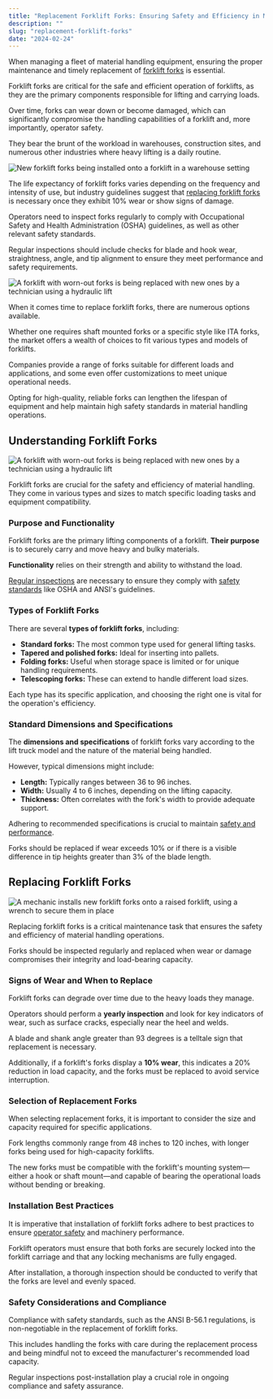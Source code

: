 ```yaml
---
title: "Replacement Forklift Forks: Ensuring Safety and Efficiency in Material Handling"
description: ""
slug: "replacement-forklift-forks"
date: "2024-02-24"
---
```


When managing a fleet of material handling equipment, ensuring the proper maintenance and timely replacement of <a href="https://flatearthequipment.com/attachments/forklift-forks/">forklift forks</a> is essential.

Forklift forks are critical for the safe and efficient operation of forklifts, as they are the primary components responsible for lifting and carrying loads.

Over time, forks can wear down or become damaged, which can significantly compromise the handling capabilities of a forklift and, more importantly, operator safety.

They bear the brunt of the workload in warehouses, construction sites, and numerous other industries where heavy lifting is a daily routine.

<img src="https://koala.sh/api/image/v2-7u2n6-p36k2.jpg?width=1216&amp;height=832&amp;dream" alt="New forklift forks being installed onto a forklift in a warehouse setting" />

The life expectancy of forklift forks varies depending on the frequency and intensity of use, but industry guidelines suggest that <a href="https://flatearthequipment.com/uncategorized/selecting-forklift-forks-guide/">replacing forklift forks</a> is necessary once they exhibit 10% wear or show signs of damage.

Operators need to inspect forks regularly to comply with Occupational Safety and Health Administration (OSHA) guidelines, as well as other relevant safety standards.

Regular inspections should include checks for blade and hook wear, straightness, angle, and tip alignment to ensure they meet performance and safety requirements.

<img src="https://koala.sh/api/image/v2-7u2nu-btjhk.jpg?width=1216&amp;height=832&amp;dream" alt="A forklift with worn-out forks is being replaced with new ones by a technician using a hydraulic lift" />

When it comes time to replace forklift forks, there are numerous options available.

Whether one requires shaft mounted forks or a specific style like ITA forks, the market offers a wealth of choices to fit various types and models of forklifts.

Companies provide a range of forks suitable for different loads and applications, and some even offer customizations to meet unique operational needs.

Opting for high-quality, reliable forks can lengthen the lifespan of equipment and help maintain high safety standards in material handling operations.
<h2>Understanding Forklift Forks</h2>
<img src="https://koala.sh/api/image/v2-7u2nu-btjhk.jpg?width=1216&amp;height=832&amp;dream" alt="A forklift with worn-out forks is being replaced with new ones by a technician using a hydraulic lift" />

Forklift forks are crucial for the safety and efficiency of material handling. They come in various types and sizes to match specific loading tasks and equipment compatibility.
<h3>Purpose and Functionality</h3>
Forklift forks are the primary lifting components of a forklift. <strong>Their purpose</strong> is to securely carry and move heavy and bulky materials.

<strong>Functionality</strong> relies on their strength and ability to withstand the load.

<a href="https://flatearthequipment.com/uncategorized/importance-forklift-chains-maintenance-safety/">Regular inspections</a> are necessary to ensure they comply with <a href="https://flatearthequipment.com/uncategorized/enhancing-forklift-safety-tech/">safety standards</a> like OSHA and ANSI's guidelines.
<h3>Types of Forklift Forks</h3>
There are several <strong>types of forklift forks</strong>, including:
<ul>
 	<li><strong>Standard forks:</strong> The most common type used for general lifting tasks.</li>
 	<li><strong>Tapered and polished forks:</strong> Ideal for inserting into pallets.</li>
 	<li><strong>Folding forks:</strong> Useful when storage space is limited or for unique handling requirements.</li>
 	<li><strong>Telescoping forks:</strong> These can extend to handle different load sizes.</li>
</ul>
Each type has its specific application, and choosing the right one is vital for the operation's efficiency.
<h3>Standard Dimensions and Specifications</h3>
The <strong>dimensions and specifications</strong> of forklift forks vary according to the lift truck model and the nature of the material being handled.

However, typical dimensions might include:
<ul>
 	<li><strong>Length:</strong> Typically ranges between 36 to 96 inches.</li>
 	<li><strong>Width:</strong> Usually 4 to 6 inches, depending on the lifting capacity.</li>
 	<li><strong>Thickness:</strong> Often correlates with the fork's width to provide adequate support.</li>
</ul>
Adhering to recommended specifications is crucial to maintain <a href="https://www.apexmhc.com/forklifts-lift-trucks/forklift-forks-a-two-prong-approach-to-selection-maintenance/">safety and performance</a>.

Forks should be replaced if wear exceeds 10% or if there is a visible difference in tip heights greater than 3% of the blade length.
<h2>Replacing Forklift Forks</h2>
<img src="https://koala.sh/api/image/v2-7u2ok-459ue.jpg?width=1216&amp;height=832&amp;dream" alt="A mechanic installs new forklift forks onto a raised forklift, using a wrench to secure them in place" />

Replacing forklift forks is a critical maintenance task that ensures the safety and efficiency of material handling operations.

Forks should be inspected regularly and replaced when wear or damage compromises their integrity and load-bearing capacity.
<h3>Signs of Wear and When to Replace</h3>
Forklift forks can degrade over time due to the heavy loads they manage.

Operators should perform a <strong>yearly inspection</strong> and look for key indicators of wear, such as surface cracks, especially near the heel and welds.

A blade and shank angle greater than 93 degrees is a telltale sign that replacement is necessary.

Additionally, if a forklift's forks display a <strong>10% wear</strong>, this indicates a 20% reduction in load capacity, and the forks must be replaced to avoid service interruption.
<h3>Selection of Replacement Forks</h3>
When selecting replacement forks, it is important to consider the size and capacity required for specific applications.

Fork lengths commonly range from 48 inches to 120 inches, with longer forks being used for high-capacity forklifts.

The new forks must be compatible with the forklift's mounting system—either a hook or shaft mount—and capable of bearing the operational loads without bending or breaking.
<h3>Installation Best Practices</h3>
It is imperative that installation of forklift forks adhere to best practices to ensure <a href="https://flatearthequipment.com/uncategorized/enhancing-forklift-safety-camera-systems/">operator safety</a> and machinery performance.

Forklift operators must ensure that both forks are securely locked into the forklift carriage and that any locking mechanisms are fully engaged.

After installation, a thorough inspection should be conducted to verify that the forks are level and evenly spaced.
<h3>Safety Considerations and Compliance</h3>
Compliance with safety standards, such as the ANSI B-56.1 regulations, is non-negotiable in the replacement of forklift forks.

This includes handling the forks with care during the replacement process and being mindful not to exceed the manufacturer's recommended load capacity.

Regular inspections post-installation play a crucial role in ongoing compliance and safety assurance.